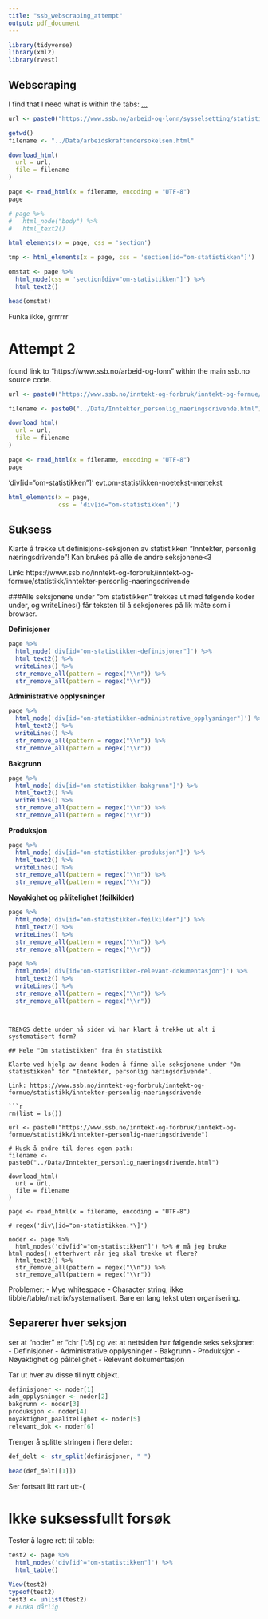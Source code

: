 ```yaml
---
title: "ssb_webscraping_attempt"
output: pdf_document
---
```


```r
library(tidyverse)
library(xml2)
library(rvest)
```

## Webscraping

I find that I need what is within the tabs: <a class="ssb-link with-icon" href="arbeid-og-lønn" tabindex="-1">...</a>

```r
url <- paste0("https://www.ssb.no/arbeid-og-lonn/sysselsetting/statistikk/arbeidskraftundersokelsen")

getwd()
filename <- "../Data/arbeidskraftundersokelsen.html"
```


```r
download_html(
  url = url,
  file = filename
)
```

```r
page <- read_html(x = filename, encoding = "UTF-8")
page

# page %>%
#   html_node("body") %>%
#   html_text2()
```

```r
html_elements(x = page, css = 'section')
```

```r
tmp <- html_elements(x = page, css = 'section[id="om-statistikken"]')
```

```r
omstat <- page %>% 
  html_node(css = 'section[div="om-statistikken"]') %>% 
  html_text2()

head(omstat)
```

Funka ikke, grrrrrr



# Attempt 2

found link to "https://www.ssb.no/arbeid-og-lonn" within the main ssb.no source code. 

```r
url <- paste0("https://www.ssb.no/inntekt-og-forbruk/inntekt-og-formue/statistikk/inntekter-personlig-naeringsdrivende")

filename <- paste0("../Data/Inntekter_personlig_naeringsdrivende.html")

download_html(
  url = url,
  file = filename
)

page <- read_html(x = filename, encoding = "UTF-8")
page
```

'div[id="om-statistikken"]'
evt.om-statistikken-noetekst-mertekst

```r
html_elements(x = page,
              css = 'div[id="om-statistikken"]')
```


## Suksess

Klarte å trekke ut definisjons-seksjonen av statistikken "Inntekter, personlig næringsdrivende"! Kan brukes på alle de andre seksjonene<3

Link: https://www.ssb.no/inntekt-og-forbruk/inntekt-og-formue/statistikk/inntekter-personlig-naeringsdrivende

###Alle seksjonene under "om statistikken" trekkes ut med følgende koder under, og writeLines() får teksten til å seksjoneres på lik måte som i browser.

**Definisjoner**
```r
page %>%
  html_node('div[id="om-statistikken-definisjoner"]') %>%
  html_text2() %>% 
  writeLines() %>%
  str_remove_all(pattern = regex("\\n")) %>% 
  str_remove_all(pattern = regex("\\r"))
```
**Administrative opplysninger**
```r
page %>%
  html_node('div[id="om-statistikken-administrative_opplysninger"]') %>% #MERK! i motsetning til andre steder så skrives undertittelen "administrative opplysninger" med understrek i syntax, IKKE bindestrek! får feilmld om man bruker bindestrek her
  html_text2() %>% 
  writeLines() %>%
  str_remove_all(pattern = regex("\\n")) %>% 
  str_remove_all(pattern = regex("\\r"))
```

**Bakgrunn**
```r
page %>%
  html_node('div[id="om-statistikken-bakgrunn"]') %>%
  html_text2() %>% 
  writeLines() %>%
  str_remove_all(pattern = regex("\\n")) %>% 
  str_remove_all(pattern = regex("\\r"))
```

**Produksjon**
```r
page %>%
  html_node('div[id="om-statistikken-produksjon"]') %>%
  html_text2() %>% 
  writeLines() %>%
  str_remove_all(pattern = regex("\\n")) %>% 
  str_remove_all(pattern = regex("\\r"))
```

**Nøyakighet og pålitelighet (feilkilder)**
```r
page %>%
  html_node('div[id="om-statistikken-feilkilder"]') %>%
  html_text2() %>% 
  writeLines() %>%
  str_remove_all(pattern = regex("\\n")) %>% 
  str_remove_all(pattern = regex("\\r"))
```

```r
page %>%
  html_node('div[id="om-statistikken-relevant-dokumentasjon"]') %>%
  html_text2() %>% 
  writeLines() %>%
  str_remove_all(pattern = regex("\\n")) %>% 
  str_remove_all(pattern = regex("\\r"))
```

```


TRENGS dette under nå siden vi har klart å trekke ut alt i systematisert form?

## Hele "Om statistikken" fra én statistikk

Klarte ved hjelp av denne koden å finne alle seksjonene under "Om statistikken" for "Inntekter, personlig næringsdrivende".

Link: https://www.ssb.no/inntekt-og-forbruk/inntekt-og-formue/statistikk/inntekter-personlig-naeringsdrivende

```r
rm(list = ls())

url <- paste0("https://www.ssb.no/inntekt-og-forbruk/inntekt-og-formue/statistikk/inntekter-personlig-naeringsdrivende")

# Husk å endre til deres egen path:
filename <- paste0("../Data/Inntekter_personlig_naeringsdrivende.html")

download_html(
  url = url,
  file = filename
)

page <- read_html(x = filename, encoding = "UTF-8")

# regex('div\[id="om-statistikken.*\]')

noder <- page %>%
  html_nodes('div[id^="om-statistikken"]') %>% # må jeg bruke html_nodes() etterhvert når jeg skal trekke ut flere?
  html_text2() %>% 
  str_remove_all(pattern = regex("\\n")) %>% 
  str_remove_all(pattern = regex("\\r"))
```

Problemer:
- Mye whitespace
- Character string, ikke tibble/table/matrix/systematisert. Bare en lang tekst uten organisering.

## Separerer hver seksjon

ser at "noder" er "chr [1:6] og vet at nettsiden har følgende seks seksjoner:
- Definisjoner
- Administrative opplysninger
- Bakgrunn
- Produksjon
- Nøyaktighet og pålitelighet
- Relevant dokumentasjon

Tar ut hver av disse til nytt objekt.

```r
definisjoner <- noder[1]
adm_opplysninger <- noder[2]
bakgrunn <- noder[3]
produksjon <- noder[4]
noyaktighet_paalitelighet <- noder[5]
relevant_dok <- noder[6]
```

Trenger å splitte stringen i flere deler:

```r
def_delt <- str_split(definisjoner, " ")

head(def_delt[[1]])
```

Ser fortsatt litt rart ut:-(

# Ikke suksessfullt forsøk

Tester å lagre rett til table:

```r
test2 <- page %>%
  html_nodes('div[id^="om-statistikken"]') %>%
  html_table()

View(test2)
typeof(test2)
test3 <- unlist(test2)
# Funka dårlig
```

